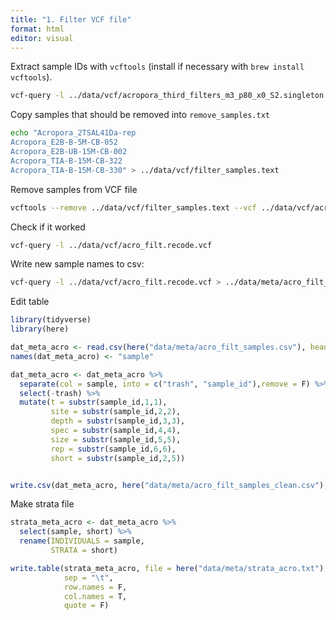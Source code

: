 ```yaml
---
title: "1. Filter VCF file"
format: html
editor: visual
---
```


Extract sample IDs with `vcftools` (install if necessary with `brew install vcftools`).

```bash
vcf-query -l ../data/vcf/acropora_third_filters_m3_p80_x0_S2.singleton.unlinked_0.5_100kbp.imputed_k1.vcf
```

Copy samples that should be removed into `remove_samples.txt`

```bash
echo "Acropora_2TSAL41Da-rep
Acropora_E2B-B-5M-CB-052
Acropora_E2B-UB-15M-CB-002
Acropora_TIA-B-15M-CB-322
Acropora_TIA-B-15M-CB-330" > ../data/vcf/filter_samples.text
```

Remove samples from VCF file

```bash
vcftools --remove ../data/vcf/filter_samples.text --vcf ../data/vcf/acropora_third_filters_m3_p80_x0_S2.singleton.unlinked_0.5_100kbp.imputed_k1.vcf --recode --out ../data/vcf/acro_filt
```

Check if it worked

```bash
vcf-query -l ../data/vcf/acro_filt.recode.vcf
```

Write new sample names to csv:

```bash
vcf-query -l ../data/vcf/acro_filt.recode.vcf > ../data/meta/acro_filt_samples.csv
```

Edit table

```r
library(tidyverse)
library(here)
```

```r
dat_meta_acro <- read.csv(here("data/meta/acro_filt_samples.csv"), header = F)
names(dat_meta_acro) <- "sample"

dat_meta_acro <- dat_meta_acro %>%
  separate(col = sample, into = c("trash", "sample_id"),remove = F) %>%
  select(-trash) %>%
  mutate(t = substr(sample_id,1,1),
         site = substr(sample_id,2,2),
         depth = substr(sample_id,3,3),
         spec = substr(sample_id,4,4),
         size = substr(sample_id,5,5),
         rep = substr(sample_id,6,6),
         short = substr(sample_id,2,5))


write.csv(dat_meta_acro, here("data/meta/acro_filt_samples_clean.csv"), row.names = F)
```

Make strata file

```r
strata_meta_acro <- dat_meta_acro %>% 
  select(sample, short) %>% 
  rename(INDIVIDUALS = sample,
         STRATA = short)

write.table(strata_meta_acro, file = here("data/meta/strata_acro.txt"),
            sep = "\t", 
            row.names = F, 
            col.names = T, 
            quote = F)
```
